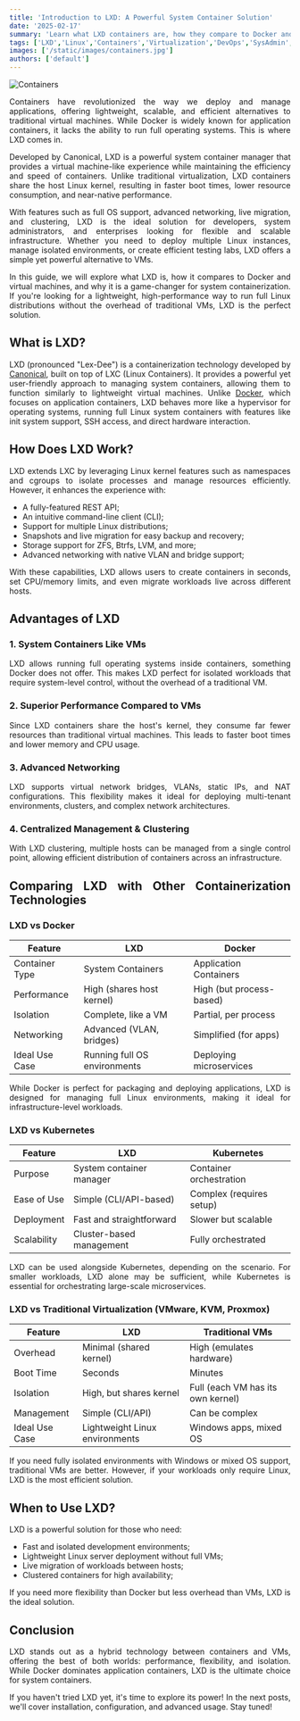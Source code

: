 ```yaml
---
title: 'Introduction to LXD: A Powerful System Container Solution'
date: '2025-02-17'
summary: 'Learn what LXD containers are, how they compare to Docker and VMs, and why they are the ideal choice for lightweight system virtualization.'
tags: ['LXD','Linux','Containers','Virtualization','DevOps','SysAdmin','Ubuntu']
images: ['/static/images/containers.jpg']
authors: ['default']
---
```


![Containers](/static/images/containers.jpg)
<div align="justify">
Containers have revolutionized the way we deploy and manage applications, offering lightweight, scalable, and efficient alternatives to traditional virtual
machines. While Docker is widely known for application containers, it lacks the ability to run full operating systems. This is where LXD comes in.

Developed by Canonical, LXD is a powerful system container manager that provides a virtual machine-like experience while maintaining the efficiency and
speed of containers. Unlike traditional virtualization, LXD containers share the host Linux kernel, resulting in faster boot times, lower resource
consumption, and near-native performance.

With features such as full OS support, advanced networking, live migration, and clustering, LXD is the ideal solution for developers, system administrators,
and enterprises looking for flexible and scalable infrastructure. Whether you need to deploy multiple Linux instances, manage isolated environments, or
create efficient testing labs, LXD offers a simple yet powerful alternative to VMs.

In this guide, we will explore what LXD is, how it compares to Docker and virtual machines, and why it is a game-changer for system containerization. If
you're looking for a lightweight, high-performance way to run full Linux distributions without the overhead of traditional VMs, LXD is the perfect solution.

## What is LXD?

LXD (pronounced "Lex-Dee") is a containerization technology developed by [Canonical](https://www.canonical.com), built on top of LXC (Linux Containers).
It provides a powerful yet user-friendly approach to managing system containers, allowing them to function similarly to lightweight
virtual machines.
Unlike [Docker](https://www.docker.com), which focuses on application containers, LXD behaves more like a hypervisor for operating systems, running full
Linux system containers with features like init system support, SSH access, and direct hardware interaction.

## How Does LXD Work?

LXD extends LXC by leveraging Linux kernel features such as namespaces and cgroups to isolate processes and manage resources efficiently. However, it
enhances the experience with:

- A fully-featured REST API;
- An intuitive command-line client (CLI);
- Support for multiple Linux distributions;
- Snapshots and live migration for easy backup and recovery;
- Storage support for ZFS, Btrfs, LVM, and more;
- Advanced networking with native VLAN and bridge support;

With these capabilities, LXD allows users to create containers in seconds, set CPU/memory limits, and even migrate workloads live across different hosts.

## Advantages of LXD

### 1. System Containers Like VMs
LXD allows running full operating systems inside containers, something Docker does not offer. This makes LXD perfect for isolated workloads that
require system-level control, without the overhead of a traditional VM.

### 2. Superior Performance Compared to VMs
Since LXD containers share the host's kernel, they consume far fewer resources than traditional virtual machines. This leads to faster boot times
and lower memory and CPU usage.

### 3. Advanced Networking
LXD supports virtual network bridges, VLANs, static IPs, and NAT configurations. This flexibility makes it ideal for deploying multi-tenant environments,
clusters, and complex network architectures.

### 4. Centralized Management & Clustering
With LXD clustering, multiple hosts can be managed from a single control point, allowing efficient distribution of containers across an
infrastructure.

## Comparing LXD with Other Containerization Technologies

### LXD vs Docker

| Feature        | LXD                      | Docker                   |
|---------------|-------------------------|--------------------------|
| Container Type | System Containers        | Application Containers   |
| Performance | High (shares host kernel) | High (but process-based) |
| Isolation  | Complete, like a VM       | Partial, per process     |
| Networking | Advanced (VLAN, bridges)  | Simplified (for apps)    |
| Ideal Use Case | Running full OS environments | Deploying microservices |

While Docker is perfect for packaging and deploying applications, LXD is designed for managing full Linux environments, making it ideal for
infrastructure-level workloads.

### LXD vs Kubernetes

| Feature        | LXD                      | Kubernetes               |
|---------------|-------------------------|--------------------------|
| Purpose   | System container manager | Container orchestration  |
| Ease of Use | Simple (CLI/API-based)  | Complex (requires setup) |
| Deployment | Fast and straightforward | Slower but scalable     |
| Scalability | Cluster-based management | Fully orchestrated      |

LXD can be used alongside Kubernetes, depending on the scenario. For smaller workloads, LXD alone may be sufficient, while Kubernetes is essential
for orchestrating large-scale microservices.

### LXD vs Traditional Virtualization (VMware, KVM, Proxmox)

| Feature        | LXD                      | Traditional VMs          |
|---------------|-------------------------|--------------------------|
| Overhead  | Minimal (shared kernel)  | High (emulates hardware) |
| Boot Time | Seconds                  | Minutes                  |
| Isolation | High, but shares kernel  | Full (each VM has its own kernel) |
| Management | Simple (CLI/API)         | Can be complex          |
| Ideal Use Case | Lightweight Linux environments | Windows apps, mixed OS |

If you need fully isolated environments with Windows or mixed OS support, traditional VMs are better. However, if your workloads only require Linux, 
LXD is the most efficient solution.

## When to Use LXD?

LXD is a powerful solution for those who need:

- Fast and isolated development environments;
- Lightweight Linux server deployment without full VMs;
- Live migration of workloads between hosts;
- Clustered containers for high availability;

If you need more flexibility than Docker but less overhead than VMs, LXD is the ideal solution.

## Conclusion

LXD stands out as a hybrid technology between containers and VMs, offering the best of both worlds: performance, flexibility, and isolation.
While Docker dominates application containers, LXD is the ultimate choice for system containers.

If you haven't tried LXD yet, it's time to explore its power! In the next posts, we'll cover installation, configuration, and advanced usage.
Stay tuned!
</div>
